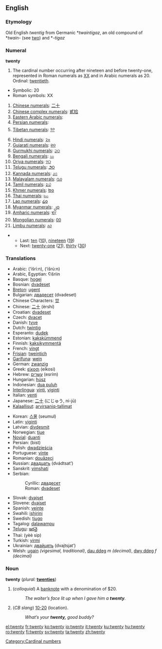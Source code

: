 ==English==
{{rank|appear|thoughts|former|662|twenty|lips|donations|George}}
===Etymology===
Old English ''twentig'' from Germanic *''twaintigaz'', an old compound of *''twain-'' (see [[two]]) and *''-tigaz''
===Numeral===
'''twenty'''

# The cardinal number occurring after nineteen and before twenty-one, represented in Roman numerals as [[XX]] and in Arabic numerals as 20.  Ordinal: [[twentieth]].
*Symbolic: 20
*Roman symbols: XX
#[[w:Chinese numerals|Chinese numerals]]: [[二十]]
#[[w:Chinese numerals|Chinese complex numerals]]: [[貳拾]]
#[[w:Eastern Arabic numerals|Eastern Arabic numerals]]: {{ARchar|[[٢٠]]}}
#[[w:Eastern Arabic numerals|Persian numerals]]: {{FAchar|[[۲۰]]}}
#[[w:Indian numerals|Tibetan numerals]]: [[༢༠]]
#[[w:Indian numerals|Hindi numerals]]: [[२०]]
#[[w:Indian numerals|Gujarati numerals]]: [[૨૦]]
#[[w:Indian numerals|Gurmukhi numerals]]: [[੨੦]]
#[[w:Indian numerals|Bengali numerals]]: [[২০]]
#[[w:Indian numerals|Oriya numerals]]: [[୨୦]]
#[[w:Indian numerals|Telugu numerals]]: [[౨౦]]
#[[w:Indian numerals|Kannada numerals]]: [[೨೦]]
#[[w:Indian numerals|Malayalam numerals]]: [[൨൦]]
#[[w:Indian numerals|Tamil numerals]]: [[௨௰]]
#[[w:Khmer script|Khmer numerals]]: [[២០]]
#[[w:Thai numerals|Thai numerals]]: [[๒๐]]
#[[w:Lao alphabet|Lao numerals]]: [[໒໐]]
#[[w:Burmese alphabet|Myanmar numerals]]: [[၂၀]]
#[[w:Amharic language|Amharic numerals]]: [[፪፲]]
#[[w:Mongolian alphabet|Mongolian numerals]]: [[᠒᠐]]
#[[w:Limbu language|Limbu numerals]]: [[᥈᥆]]

**Last: [[ten]] ([[10]]), [[nineteen]] ([[19]])
**Next: [[twenty-one]] ([[21]]), [[thirty]] ([[30]])

===Translations===
{{top}}
*Arabic:  {{ARchar|[[عشرين]]}} (‘išrí:n), {{ARchar|[[عشرون]]}} (‘išrú:n)
*Arabic, Egyptian: ʕišriin
*Basque: [[hogei]]
*Bosnian: [[dvadeset]]
*[[Breton]]: [[ugent]]
*Bulgarian: [[двадесет]] (dvadeset)
*Chinese Characters: [[廿]]
*Chinese: [[二十]] (èrshí)
*Croatian: [[dvadeset]]
*Czech: [[dvacet]]
*Danish: [[tyve]]
*Dutch: [[twintig]] {{f}}
*Esperanto: [[dudek]]
*Estonian: [[kakskümmend]]
*Finnish: [[kaksikymmentä]]
*French: [[vingt]] {{m}}
*[[Frisian]]: [[tweintich]]
*[[Garífuna]]: [[wein]]
*German: [[zwanzig]] {{f}}
*Greek: [[είκοσι]] (eíkosi)
*Hebrew: [[עשרים]] (esrím)
*Hungarian: [[húsz]]
*Indonesian: [[dua puluh]]
*[[Interlingua]]: [[vinti]], [[viginti]]
*Italian: [[venti]] {{m}}
*Japanese: [[二十]] (にじゅう, ni-jū)
*[[Kalaallisut]]: [[arvirsaniq-tallimat]]
{{mid}}
*Korean: [[스물]] (seumul)
*Latin: [[viginti]]
*Latvian: [[divdesmit]]
*Norwegian: [[tjue]]
*[[Novial]]: [[duanti]]
*Persian: {{FAchar|[[بيست]]}} (bist)
*Polish: [[dwadzieścia]]
*Portuguese: [[vinte]]
*Romanian: [[douăzeci]]
*Russian: [[двадцать]] (dvádtsat’)
*Sanskrit: [[vimshatí]]
*Serbian:
*:Cyrillic: [[двадесет]]
*:Roman: [[dvadeset]]
*Slovak: [[dvajset]]
*Slovene: [[dvajset]]
*Spanish: [[veinte]]
*Swahili: [[ishirini]]
*Swedish: [[tjugo]]
*Tagalog: [[dalawampu]]
*[[Telugu]]: [[ఇరవై]]
*Thai: {{THchar|[[ยี่สิบ]]}} (yèè sip)
*Turkish: [[yirmi]]
*Ukrainian: [[двайцять]] (dvajtsjat’)
*Welsh: [[ugain]] ''(vigesimal, traditional)'', [[dau ddeg]] ''m (decimal)'', [[dwy ddeg]] ''f (decimal)''
{{bottom}}

===Noun===
'''twenty'''  (''plural:'' '''[[twenties]]''')

# (''colloquial'') A [[banknote]] with a denomination of $20.
#: ''The waiter’s face lit up when I gave him a '''twenty'''.''
# (''CB slang'') [[10-20]] (location).
#: ''What’s your '''twenty,''' good buddy?''

[[Category:Cardinal numbers]]

[[el:twenty]]
[[fr:twenty]]
[[ko:twenty]]
[[io:twenty]]
[[it:twenty]]
[[ku:twenty]]
[[hu:twenty]]
[[ro:twenty]]
[[fi:twenty]]
[[sv:twenty]]
[[ta:twenty]]
[[zh:twenty]]